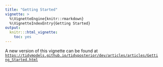 ```yaml
---
title: "Getting Started"
vignette: >
  %\VignetteEngine{knitr::rmarkdown}
  %\VignetteIndexEntry{Getting Started}
output:
  knitr:::html_vignette:
    toc: yes
---
```


A new version of this vignette can be found at [`https://tidymodels.github.io/tidyposterior/dev/articles/articles/Getting_Started.html`](https://tidymodels.github.io/tidyposterior/dev/articles/articles/Getting_Started.html)
